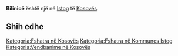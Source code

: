{{Fshat në 
 | Emri                = Bilinicë
 | EmriAlt                = 
 | NAME_SHORT_FORM=      
 | NAME_GENERIC=      
 | NAME_SORT_NAME_RO=      BILINICE
 | FULL_NAME_RO = Bilinicë
 | FULL_NAME_ND_RO=Bilinice
 | SORT_NAME_RG=BILINICE
 | FULL_NAME_RG=Bilinicë
 | FULL_NAME_ND_RG=Bilinice
 | SRP_NAME_SHORT_FORM=      
 | SRP_NAME_GENERIC=      
 | SRP_NAME_SORT_NAME_RO=      
 | SRP_FULL_NAME_RO = 
 | SRP_FULL_NAME_ND_RO=
 | SRP_SORT_NAME_RG=
 | SRP_FULL_NAME_RG=
 | SRP_FULL_NAME_ND_RG=
 | Emri (Rasa dhanore) = 
 | Figura              = 
 | Shteti              = Kosovo
 | Komuna              = Istog
 | Kodi postar         = 
 | Sipërfaqja          = 

 | Popullsia           = 

 | Regj. i popullsisë  = 
 | Dend. e popullsisë  = 
 | Faqja zyrtare       = 
 <!--- Koordinatat ----> 
 | Gjerësia            = 42.418056
 | Gjatësia            = 21.608333
 | Lartësia            = 
}}
'''Bilinicë''' është një [[]] në [[Istog]] të [[Kosovës]].

<!-- == Gjeografia == -->
<!-- == Historia == -->
<!-- == Demografia == -->
== Shih edhe ==
{{Komuna Istog}}
{{Kosovo-Administrata-Cung}}

[[Kategoria:Fshatra në Kosovës]]
[[Kategoria:Fshatra në Kommunes Istog]]
[[Kategoria:Vendbanime në Kosovës]]